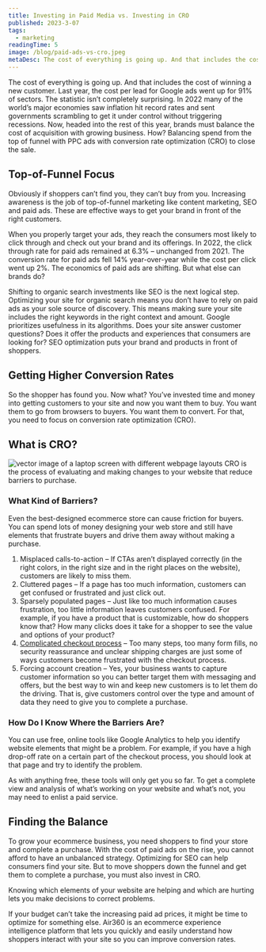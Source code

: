 ```yaml
---
title: Investing in Paid Media vs. Investing in CRO
published: 2023-3-07
tags:
  - marketing
readingTime: 5
image: /blog/paid-ads-vs-cro.jpeg
metaDesc: The cost of everything is going up. And that includes the cost of winning a new customer. Last year, the cost per lead for Google ads went up for 91% of sectors.
---
```


The cost of everything is going up. And that includes the cost of winning a new customer. Last year, the cost per lead for Google ads went up for 91% of sectors. The statistic isn’t completely surprising. In 2022 many of the world’s major economies saw inflation hit record rates and sent governments scrambling to get it under control without triggering recessions. Now, headed into the rest of this year, brands must balance the cost of acquisition with growing business. How? Balancing spend from the top of funnel with PPC ads with conversion rate optimization (CRO) to close the sale.

## Top-of-Funnel Focus

Obviously if shoppers can’t find you, they can’t buy from you. Increasing awareness is the job of top-of-funnel marketing like content marketing, SEO and paid ads. These are effective ways to get your brand in front of the right customers.

When you properly target your ads, they reach the consumers most likely to click through and check out your brand and its offerings. In 2022, the click through rate for paid ads remained at 6.3% – unchanged from 2021. The conversion rate for paid ads fell 14% year-over-year while the cost per click went up 2%. The economics of paid ads are shifting. But what else can brands do?

Shifting to organic search investments like SEO is the next logical step. Optimizing your site for organic search means you don’t have to rely on paid ads as your sole source of discovery. This means making sure your site includes the right keywords in the right context and amount. Google prioritizes usefulness in its algorithms. Does your site answer customer questions? Does it offer the products and experiences that consumers are looking for? SEO optimization puts your brand and products in front of shoppers.

## Getting Higher Conversion Rates

So the shopper has found you. Now what? You’ve invested time and money into getting customers to your site and now you want them to buy. You want them to go from browsers to buyers. You want them to convert. For that, you need to focus on conversion rate optimization (CRO).

<BlogInnerCard slug='3-steps-cro-process-for-exponential-business-growth' />

## What is CRO?

![vector image of a laptop screen with different webpage layouts](/blog/paid-ads-vs-cro-1.webp)
CRO is the process of evaluating and making changes to your website that reduce barriers to purchase.

### What Kind of Barriers?

Even the best-designed ecommerce store can cause friction for buyers. You can spend lots of money designing your web store and still have elements that frustrate buyers and drive them away without making a purchase.

1. Misplaced calls-to-action – If CTAs aren’t displayed correctly (in the right colors, in the right size and in the right places on the website), customers are likely to miss them.
2. Cluttered pages – If a page has too much information, customers can get confused or frustrated and just click out.
3. Sparsely populated pages – Just like too much information causes frustration, too little information leaves customers confused. For example, if you have a product that is customizable, how do shoppers know that? How many clicks does it take for a shopper to see the value and options of your product?
4. [Complicated checkout process](/en/cro-checklist-campaign/) – Too many steps, too many form fills, no security reassurance and unclear shipping charges are just some of ways customers become frustrated with the checkout process.
5. Forcing account creation – Yes, your business wants to capture customer information so you can better target them with messaging and offers, but the best way to win and keep new customers is to let them do the driving. That is, give customers control over the type and amount of data they need to give you to complete a purchase.

### How Do I Know Where the Barriers Are?

You can use free, online tools like Google Analytics to help you identify website elements that might be a problem. For example, if you have a high drop-off rate on a certain part of the checkout process, you should look at that page and try to identify the problem.

As with anything free, these tools will only get you so far. To get a complete view and analysis of what’s working on your website and what’s not, you may need to enlist a paid service.

## Finding the Balance

To grow your ecommerce business, you need shoppers to find your store and complete a purchase. With the cost of paid ads on the rise, you cannot afford to have an unbalanced strategy. Optimizing for SEO can help consumers find your site. But to move shoppers down the funnel and get them to complete a purchase, you must also invest in CRO.

Knowing which elements of your website are helping and which are hurting lets you make decisions to correct problems.

If your budget can’t take the increasing paid ad prices, it might be time to optimize for something else. Air360 is an ecommerce experience intelligence platform that lets you quickly and easily understand how shoppers interact with your site so you can improve conversion rates.

<BlogInnerCard slug='10-ways-to-reduce-customer-acquisition-costs' />
